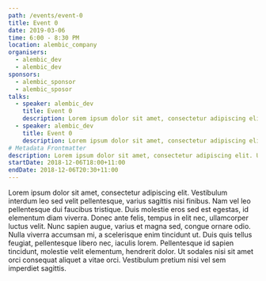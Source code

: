 ```yaml
---
path: /events/event-0
title: Event 0
date: 2019-03-06
time: 6:00 - 8:30 PM
location: alembic_company
organisers:
  - alembic_dev
  - alembic_dev
sponsors:
  - alembic_sponsor
  - alembic_sposor
talks:
  - speaker: alembic_dev
    title: Event 0
    description: Lorem ipsum dolor sit amet, consectetur adipiscing elit. Vestibulum sapien.
  - speaker: alembic_dev
    title: Event 0
    description: Lorem ipsum dolor sit amet, consectetur adipiscing elit. Vestibulum sapien.
# Metadata Frontmatter
description: Lorem ipsum dolor sit amet, consectetur adipiscing elit. Ut a rhoncus sem. Nulla ipsum eros.
startDate: 2018-12-06T18:00+11:00
endDate: 2018-12-06T20:30+11:00
---
```

Lorem ipsum dolor sit amet, consectetur adipiscing elit. Vestibulum interdum leo sed velit pellentesque, varius sagittis nisi finibus. Nam vel leo pellentesque dui faucibus tristique. Duis molestie eros sed est egestas, id elementum diam viverra. Donec ante felis, tempus in elit nec, ullamcorper luctus velit. Nunc sapien augue, varius et magna sed, congue ornare odio. Nulla viverra accumsan mi, a scelerisque enim tincidunt ut. Duis quis tellus feugiat, pellentesque libero nec, iaculis lorem. Pellentesque id sapien tincidunt, molestie velit elementum, hendrerit dolor. Ut sodales nisi sit amet orci consequat aliquet a vitae orci. Vestibulum pretium nisi vel sem imperdiet sagittis.
